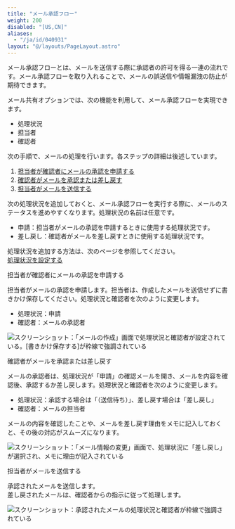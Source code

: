 ```yaml
---
title: "メール承認フロー"
weight: 200
disabled: "[US,CN]"
aliases:
  - "/ja/id/040931"
layout: "@/layouts/PageLayout.astro"
---
```




メール承認フローとは、メールを送信する際に承認者の許可を得る一連の流れです。メール承認フローを取り入れることで、メールの誤送信や情報漏洩の防止が期待できます。

メール共有オプションでは、次の機能を利用して、メール承認フローを実現できます。

* 処理状況
* 担当者
* 確認者

次の手順で、メールの処理を行います。各ステップの詳細は後述しています。

<Listsummary>

1. [担当者が確認者にメールの承認を申請する](#m_list_guide_m_approval_flow_10)
1. [確認者がメールを承認または差し戻す](#m_list_guide_m_approval_flow_20)
1. [担当者がメールを送信する](#m_list_guide_m_approval_flow_30)

</Listsummary>

<Hint>

次の処理状況を追加しておくと、メール承認フローを実行する際に、メールのステータスを進めやすくなります。処理状況の名前は任意です。

* 申請：担当者がメールの承認を申請するときに使用する処理状況です。
* 差し戻し：確認者がメールを差し戻すときに使用する処理状況です。

処理状況を追加する方法は、次のページを参照してください。  
[処理状況を設定する](/k/ja/id/040939.html)

</Hint>

<Heading id="m_list_guide_m_approval_flow_10">担当者が確認者にメールの承認を申請する</Heading>

担当者がメールの承認を申請します。担当者は、作成したメールを送信せずに書きかけ保存してください。処理状況と確認者を次のように変更します。

* 処理状況：申請
* 確認者：メールの承認者

<Img src="/k/kintone/img-ja/m_approval_flow_01.png" alt="スクリーンショット：「メールの作成」画面で処理状況と確認者が設定されている。[書きかけ保存する]が枠線で強調されている" />

<Heading id="m_list_guide_m_approval_flow_20">確認者がメールを承認または差し戻す</Heading>

メールの承認者は、処理状況が「申請」の確認メールを開き、メールを内容を確認後、承認するか差し戻します。処理状況と確認者を次のように変更します。

* 処理状況：承認する場合は「（送信待ち）」、差し戻す場合は「差し戻し」
* 確認者：メールの担当者

メールの内容を確認したことや、メールを差し戻す理由をメモに記入しておくと、その後の対応がスムーズになります。

<Img src="/k/kintone/img-ja/m_approval_flow_02.png" alt="スクリーンショット：「メール情報の変更」画面で、処理状況に「差し戻し」が選択され、メモに理由が記入されている" />

<Heading id="m_list_guide_m_approval_flow_30">担当者がメールを送信する</Heading>

承認されたメールを送信します。  
差し戻されたメールは、確認者からの指示に従って処理します。

<Img src="/k/kintone/img-ja/m_approval_flow_03.png" alt="スクリーンショット：承認されたメールの処理状況と確認者が枠線で強調されている" />
